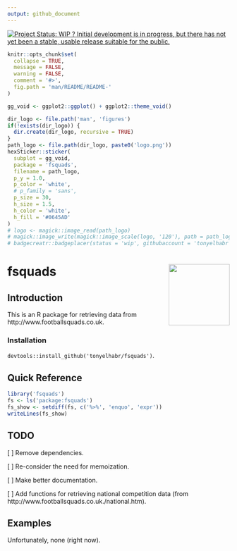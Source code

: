 ```yaml
---
output: github_document
---
```


[![Project Status: WIP ? Initial development is in progress, but there has not yet been a stable, usable release suitable for the public.](https://www.repostatus.org/badges/latest/wip.svg)](https://www.repostatus.org/#wip)


```r
knitr::opts_chunk$set(
  collapse = TRUE,
  message = FALSE,
  warning = FALSE,
  comment = '#>',
  fig.path = 'man/README/README-'
)
```

```r
gg_void <- ggplot2::ggplot() + ggplot2::theme_void()

dir_logo <- file.path('man', 'figures')
if(!exists(dir_logo)) {
  dir.create(dir_logo, recursive = TRUE)
}
path_logo <- file.path(dir_logo, paste0('logo.png'))
hexSticker::sticker(
  subplot = gg_void,
  package = 'fsquads',
  filename = path_logo,
  p_y = 1.0,
  p_color = 'white',
  # p_family = 'sans',
  p_size = 30,
  h_size = 1.5,
  h_color = 'white',
  h_fill = '#0645AD'
)
# logo <- magick::image_read(path_logo)
# magick::image_write(magick::image_scale(logo, '120'), path = path_logo)
# badgecreatr::badgeplacer(status = 'wip', githubaccount = 'tonyelhabr', githubrepo = 'fsquads')
```

# fsquads <img src="man/figures/logo.png" align="right" height="138.5"/>

##  Introduction

This is an R package for retrieving data from http://www.footballsquads.co.uk.

### Installation

`devtools::install_github('tonyelhabr/fsquads')`.

## Quick Reference

```r
library('fsquads')
fs <- ls('package:fsquads')
fs_show <- setdiff(fs, c('%>%', 'enquo', 'expr'))
writeLines(fs_show)
```

## TODO

[ ] Remove dependencies.

[ ] Re-consider the need for memoization.

[ ] Make better documentation.

[ ] Add functions for retrieving national competition data (from http://www.footballsquads.co.uk./national.htm).


## Examples

Unfortunately, none (right now).
